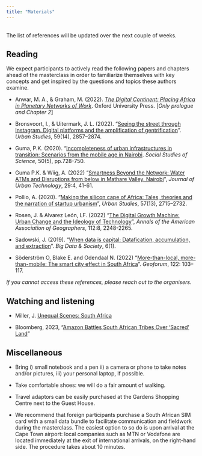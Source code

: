 ---
title: "Materials"
---

<br>
The list of references will be updated over the next couple of weeks. 


## Reading

We expect participants to actively read the following papers and chapters ahead of the masterclass in order to familiarize themselves with key concepts and get inspired by the questions and topics these authors examine.

- Anwar, M. A., & Graham, M. (2022). *[The Digital Continent: Placing Africa in Planetary Networks of Work](https://library.oapen.org/handle/20.500.12657/52606)*. Oxford University Press. [*Only prologue and Chapter 2*]

- Bronsvoort, I., & Uitermark, J. L. (2022). "[Seeing the street through Instagram. Digital platforms and the amplification of gentrification](https://journals.sagepub.com/doi/full/10.1177/00420980211046539)". *Urban Studies*, 59(14), 2857–2874.

- Guma, P.K. (2020). "[Incompleteness of urban infrastructures in transition: Scenarios from the mobile age in Nairobi](https://journals.sagepub.com/doi/pdf/10.1177/0306312720927088). *Social Studies of Science*, 50(5), pp.728-750.

- Guma P.K. &  Wiig, A. (2022) "[Smartness Beyond the Network: Water ATMs and Disruptions from below in Mathare Valley, Nairobi](https://www.tandfonline.com/doi/full/10.1080/10630732.2022.2037180)", *Journal of Urban Technology*, 29:4, 41-61.

<!-- -  Guermond, V. (2022) "[Whose money? Digital remittances, mobile money and fintech in Ghana](https://www.tandfonline.com/doi/full/10.1080/17530350.2021.2018347?src=recsys), *Journal of Cultural Economy*, 15:4, 436-451. -->

<!-- - Pollio A. & Cirolia, L. (2022) "[Fintech urbanism in the startup capital of Africa](https://www.tandfonline.com/doi/full/10.1080/17530350.2022.2058058)", *Journal of Cultural Economy*, 15:4, 508-523. -->


-  Pollio, A. (2020). "[Making the silicon cape of Africa: Tales, theories and the narration of startup urbanism](https://doi.org/10.1177/0042098019884275)", *Urban Studies*, 57(13), 2715--2732.

- Rosen, J. & Alvarez León, LF. (2022) "[The Digital Growth Machine: Urban Change and the Ideology of Technology](https://www.tandfonline.com/doi/full/10.1080/24694452.2022.2052008)", *Annals of the American Association of Geographers*, 112:8, 2248-2265.

- Sadowski, J. (2019). "[When data is capital: Datafication, accumulation, and          extraction](https://doi.org/10.1177/2053951718820549)". *Big Data & Society*, 6(1). 

- Söderström O, Blake E. and Odendaal N. (2022) "[More-than-local, more-than-mobile: The smart city effect in South Africa](https://www.sciencedirect.com/science/article/pii/S0016718521000919)". *Geoforum*, 122: 103–117.


*If you cannot access these references, please reach out to the organisers.*

## Watching and listening

-   Miller, J. [Unequal Scenes: South Africa](https://unequalscenes.com/south-africa)

- Bloomberg, 2023, "[Amazon Battles South African Tribes Over ‘Sacred’ Land](https://www.bloomberg.com/news/videos/2022-12-15/amazon-battles-south-african-tribes-over-sacred-land-video)"



## Miscellaneous

-   Bring i) small notebook and a pen ii) a camera or phone to take notes and/or pictures, iii) your personal laptop, if possible.

-   Take comfortable shoes: we will do a fair amount of walking.

-   Travel adaptors can be easily purchased at the Gardens Shopping Centre next to the Guest House.

-   We recommend that foreign participants purchase a South African SIM card with a small data bundle to facilitate communication and fieldwork during the masterclass. The easiest option to so do is  upon arrival at the Cape Town airport: local companies such as MTN or Vodafone are located immediately at the exit of international arrivals, on the right-hand side. The procedure takes about 10 minutes.


